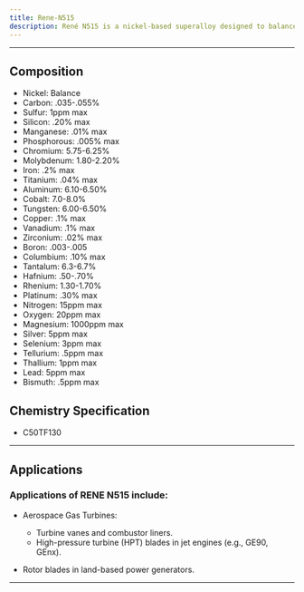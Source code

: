 ```yaml
---
title: Rene-N515
description: René N515 is a nickel-based superalloy designed to balance high-temperature performance with cost efficiency by halving rhenium (Re) content compared to René N5. It likely retains strength through optimized γ' (gamma prime) precipitation and alternative solid-solution strengtheners.
---
```


---


## Composition

<Card className='properties'>
  <ul>
    <li>Nickel: Balance</li>
    <li>Carbon: .035-.055%</li>
    <li>Sulfur: 1ppm max</li>
    <li>Silicon: .20% max</li>
    <li>Manganese: .01% max</li>
    <li>Phosphorous: .005% max</li>
    <li>Chromium: 5.75-6.25%</li>
    <li>Molybdenum: 1.80-2.20%</li>
    <li>Iron: .2% max</li>
    <li>Titanium: .04% max</li>
    <li>Aluminum: 6.10-6.50%</li>
    <li>Cobalt: 7.0-8.0%</li>
    <li>Tungsten: 6.00-6.50%</li>
    <li>Copper: .1% max</li>
    <li>Vanadium: .1% max</li>
    <li>Zirconium: .02% max</li>
    <li>Boron: .003-.005</li>
    <li>Columbium: .10% max</li>
    <li>Tantalum: 6.3-6.7%</li>
    <li>Hafnium: .50-.70%</li>
    <li>Rhenium: 1.30-1.70%</li>
    <li>Platinum: .30% max</li>
    <li>Nitrogen: 15ppm max</li>
    <li>Oxygen: 20ppm max</li>
    <li>Magnesium: 1000ppm max</li>
    <li>Silver: 5ppm max</li>
    <li>Selenium: 3ppm max</li>
    <li>Tellurium: .5ppm max</li>
    <li>Thallium: 1ppm max</li>
    <li>Lead: 5ppm max</li>
    <li>Bismuth: .5ppm max</li>
  </ul>
</Card>

## Chemistry Specification

- C50TF130

---

## Applications

### Applications of RENE N515 include:

- Aerospace Gas Turbines:

  - Turbine vanes and combustor liners.
  - High-pressure turbine (HPT) blades in jet engines (e.g., GE90, GEnx).

- Rotor blades in land-based power generators.

---
